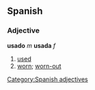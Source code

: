 == Spanish ==
=== Adjective ===
'''usado''' ''m'' '''usada''' ''f''
# [[used]]
# [[worn]]; [[worn-out]]

[[Category:Spanish adjectives]]